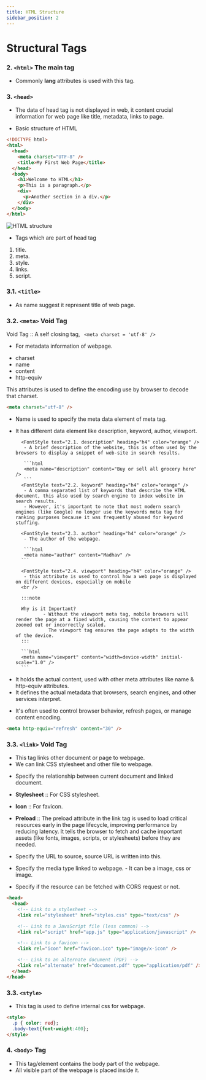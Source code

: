 ```yaml
---
title: HTML Structure
sidebar_position: 2
---
```



# Structural Tags

### 2. `<html>` The main tag

- Commonly **lang** attributes is used with this tag.

### 3. `<head>`

- The data of head tag is not displayed in web, it content crucial information for web page like title, metadata, links to page.

- Basic structure of HTML

```html
<!DOCTYPE html>
<html>
  <head>
    <meta charset="UTF-8" />
    <title>My First Web Page</title>
  </head>
  <body>
    <h1>Welcome to HTML</h1>
    <p>This is a paragraph.</p>
    <div>
      <p>Another section in a div.</p>
    </div>
  </body>
</html>
```

![HTML structure](assets/html_structure.jpg)

- Tags which are part of head tag

1.  title.
2.  meta.
3.  style.
4.  links.
5.  script.

### 3.1. `<title>`

- As name suggest it represent title of web page.

### 3.2. `<meta>` Void Tag

Void Tag :: A self closing tag, ` <meta charset = 'utf-8' />`

- For metadata information of webpage.

<FontStyle text="# Attributes of meta tag" heading="h4" color="blue" />

- charset
- name
- content
- http-equiv

<FontStyle text="1. charset:" heading="h4" color="orange" />
This attributes is used to define the encoding use by browser to decode that charset.

```html
<meta charset="utf-8" />
```

<FontStyle text="2. name" heading="h4" color="orange" />

- Name is used to specify the meta data element of meta tag.
- It has different data element like description, keyword, author, viewport.

        <FontStyle text="2.1. description" heading="h4" color="orange" />
         - A brief description of the website, this is often used by the browsers to display a snippet of web-site in search results.

         ```html
         <meta name="description" content="Buy or sell all grocery here" />
         ```
        <FontStyle text="2.2. keyword" heading="h4" color="orange" />
         - A comma separated list of keywords that describe the HTML document, this also used by search engine to index website in search results.
         - However, it's important to note that most modern search engines (like Google) no longer use the keywords meta tag for ranking purposes because it was frequently abused for keyword stuffing.

        <FontStyle text="2.3. author" heading="h4" color="orange" />
         - The author of the webpage.

         ```html
         <meta name="author" content="Madhav" />
        ```

        <FontStyle text="2.4. viewport" heading="h4" color="orange" />
         - this attribute is used to control how a web page is displayed on different devices, especially on mobile
        <br />

        :::note

        Why is it Important?
                - Without the viewport meta tag, mobile browsers will render the page at a fixed width, causing the content to appear zoomed out or incorrectly scaled.
                  The viewport tag ensures the page adapts to the width of the device.
        :::

        ```html
        <meta name="viewport" content="width=device-width" initial-scale="1.0" />
        ```

<FontStyle text="3. content" heading="h4" color="orange" />

- It holds the actual content, used with other meta attributes like name & http-equiv attributes.
- It defines the actual metadata that browsers, search engines, and other services interpret.

<FontStyle text="4. http-equiv" heading="h4" color="orange" />

- It's often used to control browser behavior, refresh pages, or manage content encoding.

```html
<meta http-equiv="refresh" content="30" />
```

### 3.3. `<link>` Void Tag

- This tag links other document or page to webpage.
- We can link CSS stylesheet and other file to webpage.

<FontStyle text="# Link attributes" heading="h4" color="blue" />

<FontStyle text="1. Rel" heading="h4" color="orange" />

- Specify the relationship
  between current document and linked document.

- **Stylesheet** :: For CSS stylesheet.
- **Icon** :: For favicon.
- **Preload** ::
  The preload attribute in the link tag is used to load critical resources early in the page lifecycle, improving performance by reducing latency. It tells the browser to fetch and cache important assets (like fonts, images, scripts, or stylesheets) before they are needed.

<FontStyle text="2. href" heading="h4" color="orange" />

- Specify the URL to source, source URL is written into this.

<FontStyle text="3. type" heading="h4" color="orange" />

- Specify the media type
  linked to webpage. - It can be a image, css or image.

<FontStyle text="4. crossorigin" heading="h4" color="orange" />

- Specify if the resource can be fetched with CORS request or not.

```html
<head>
  <head>
    <!-- Link to a stylesheet -->
    <link rel="stylesheet" href="styles.css" type="text/css" />

    <!-- Link to a JavaScript file (less common) -->
    <link rel="script" href="app.js" type="application/javascript" />

    <!-- Link to a favicon -->
    <link rel="icon" href="favicon.ico" type="image/x-icon" />

    <!-- Link to an alternate document (PDF) -->
    <link rel="alternate" href="document.pdf" type="application/pdf" />
  </head>
</head>
```

### 3.3. `<style>`

- This tag is used to define internal css for webpage.

```HTML
<style>
  .p { color: red};
  .body-text{font-weight:400};
</style>
```

### 4. `<body>` Tag

- This tag/element contains the body part of the webpage.
- All visible part of the webpage is placed inside it.
